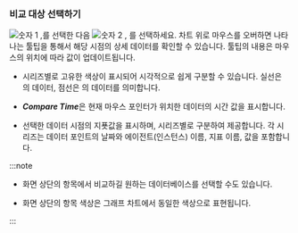 ### 비교 대상 선택하기

![숫자 1](/img/number-01.png) <Cmdname sid="TTL06202" className="uitext" />,<Cmdname sid="instance" className="uitext" />를 선택한 다음 ![숫자 2](/img/number-02.png) <Cmdname sid="TTL06203" className="uitext" />, <Cmdname sid="instance" className="uitext" />를 선택하세요. 차트 위로 마우스를 오버하면 나타나는 툴팁을 통해서 해당 시점의 상세 데이터를 확인할 수 있습니다. 툴팁의 내용은 마우스의 위치에 따라 값이 업데이트됩니다.

<ImgLang img="db-compare-count-trend-tootip.png" desc="Tooltip" />

* 시리즈별로 고유한 색상이 표시되어 시각적으로 쉽게 구분할 수 있습니다. 실선은 <Cmdname sid="TTL06202" className="uitext" />의 데이터, 점선은 <Cmdname sid="TTL06203" className="uitext" />의 데이터를 의미합니다.

* ***Compare Time***은 현재 마우스 포인터가 위치한 데이터의 시간 값을 표시합니다.

* 선택한 데이터 시점의 지푯값을 표시하며, 시리즈별로 구분하여 제공합니다. 각 시리즈는 데이터 포인트의 날짜와 에이전트(인스턴스) 이름, 지표 이름, 값을 포함합니다.

<InDoc product="postgresql,oracle,oracle-v1,oracle-pro,mssql,mssql-v1">

:::note

* 화면 상단의 <Cmdname sid="database" className="uitext" /> 항목에서 비교하길 원하는 데이터베이스를 선택할 수도 있습니다.

* 화면 상단의 <Cmdname sid="database" className="uitext" /> 항목 색상은 그래프 차트에서 동일한 색상으로 표현됩니다.

:::

</InDoc>